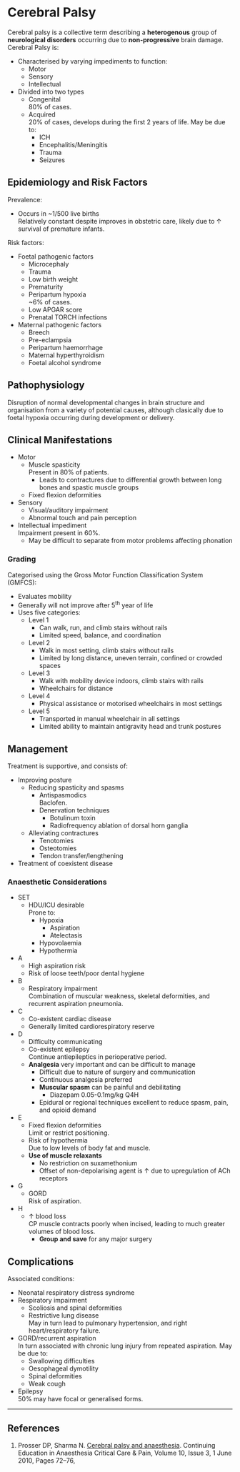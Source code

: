 # Cerebral Palsy


Cerebral palsy is a collective term describing a **heterogenous** group of **neurological disorders** occurring due to **non-progressive** brain damage. Cerebral Palsy is:

* Characterised by varying impediments to function:
	* Motor
	* Sensory
	* Intellectual
* Divided into two types
	* Congenital\
	80% of cases.
	* Acquired\
	20% of cases, develops during the first 2 years of life. May be due to:
		* ICH
		* Encephalitis/Meningitis
		* Trauma
		* Seizures

## Epidemiology and Risk Factors

Prevalence:

* Occurs in ~1/500 live births\
Relatively constant despite improves in obstetric care, likely due to ↑ survival of premature  infants.


Risk factors:

* Foetal pathogenic factors
	* Microcephaly
	* Trauma
	* Low birth weight
	* Prematurity
	* Peripartum hypoxia\
	~6% of cases.
	* Low APGAR score
	* Prenatal TORCH infections
* Maternal pathogenic factors
	* Breech
	* Pre-eclampsia
	* Peripartum haemorrhage
	* Maternal hyperthyroidism
	* Foetal alcohol syndrome




## Pathophysiology

Disruption of normal developmental changes in brain structure and organisation from a variety of potential causes, although clasically due to foetal hypoxia occurring during development or delivery.

## Clinical Manifestations

* Motor
	* Muscle spasticity\
	Present in 80% of patients.
		* Leads to contractures due to differential growth between long bones and spastic muscle groups
	* Fixed flexion deformities
* Sensory
	* Visual/auditory impairment
	* Abnormal touch and pain perception
* Intellectual impediment\
Impairment present in 60%.
	* May be difficult to separate from motor problems affecting phonation

### Grading

Categorised using the Gross Motor Function Classification System (GMFCS):

* Evaluates mobility
* Generally will not improve after 5^th^ year of life
* Uses five categories:
	* Level 1
		* Can walk, run, and climb stairs without rails
		* Limited speed, balance, and coordination
	* Level 2
		* Walk in most setting, climb stairs without rails
		* Limited by long distance, uneven terrain, confined or crowded spaces
	* Level 3
		* Walk with mobility device indoors, climb stairs with rails
		* Wheelchairs for distance
	* Level 4
		* Physical assistance or motorised wheelchairs in most settings
	* Level 5
		* Transported in manual wheelchair in all settings
		* Limited ability to maintain antigravity head and trunk postures

## Management

Treatment is supportive, and consists of:

* Improving posture
	* Reducing spasticity and spasms
		* Antispasmodics\
		Baclofen.
		* Denervation techniques
			* Botulinum toxin
			* Radiofrequency ablation of dorsal horn ganglia
	* Alleviating contractures
		* Tenotomies
		* Osteotomies
		* Tendon transfer/lengthening
* Treatment of coexistent disease

### Anaesthetic Considerations

* SET
	* HDU/ICU desirable\
	Prone to:
		* Hypoxia
			* Aspiration
			* Atelectasis
		* Hypovolaemia
		* Hypothermia
* A
	* High aspiration risk\
	* Risk of loose teeth/poor dental hygiene
* B
	* Respiratory impairment\
	Combination of muscular weakness, skeletal deformities, and recurrent aspiration pneumonia.
* C
	* Co-existent cardiac disease
	* Generally limited cardiorespiratory reserve
* D
	* Difficulty communicating
	* Co-existent epilepsy\
	Continue antiepileptics in perioperative period.
	* **Analgesia** very important and can be difficult to manage
		* Difficult due to nature of surgery and communication
		* Continuous analgesia preferred
		* **Muscular spasm** can be painful and debilitating
			* Diazepam 0.05-0.1mg/kg Q4H
		* Epidural or regional techniques excellent to reduce spasm, pain, and opioid demand		
* E
	* Fixed flexion deformities\
	Limit or restrict positioning.
	* Risk of hypothermia\
	Due to low levels of body fat and muscle.
	* **Use of muscle relaxants**
		* No restriction on suxamethonium
		* Offset of non-depolarising agent is ↑ due to upregulation of ACh receptors
* G
	* GORD\
	Risk of aspiration.
* H
	* ↑ blood loss\
	CP muscle contracts poorly when incised, leading to much greater volumes of blood loss.
		* **Group and save** for any major surgery

## Complications

Associated conditions:

* Neonatal respiratory distress syndrome
* Respiratory impairment
	* Scoliosis and spinal deformities
	* Restrictive lung disease\
	May in turn lead to pulmonary hypertension, and right heart/respiratory failure.
* GORD/recurrent aspiration\
In turn associated with chronic lung injury from repeated aspiration. May be due to:
	* Swallowing difficulties
	* Oesophageal dymotility
	* Spinal deformities
	* Weak cough
* Epilepsy\
50% may have focal or generalised forms.



---

## References

1. Prosser DP, Sharma N. [Cerebral palsy and anaesthesia](https://academic.oup.com/bjaed/article/10/3/72/478687). Continuing Education in Anaesthesia Critical Care & Pain, Volume 10, Issue 3, 1 June 2010, Pages 72–76, 